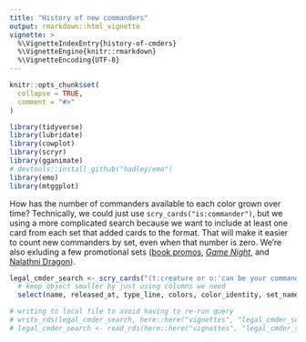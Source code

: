 ```yaml
---
title: "History of new commanders"
output: rmarkdown::html_vignette
vignette: >
  %\VignetteIndexEntry{history-of-cmders}
  %\VignetteEngine{knitr::rmarkdown}
  %\VignetteEncoding{UTF-8}
---
```


```r
knitr::opts_chunk$set(
  collapse = TRUE,
  comment = "#>"
)
```

```r
library(tidyverse)
library(lubridate)
library(cowplot)
library(scryr)
library(gganimate)
# devtools::install_github("hadley/emo")
library(emo)
library(mtggplot)
```

How has the number of commanders available to each color grown over time? 
Technically, we could just use `scry_cards("is:commander")`, but we using a more
complicated search because we want to include at least one card from each set 
that added cards to the format. That will make it easier to count new commanders
by set, even when that number is zero. We're also exluding a few promotional 
sets ([book promos](https://scryfall.com/sets/phpr), 
[*Game Night*](https://scryfall.com/search?q=set%3Agnt+not%3Areprint&unique=cards&as=grid&order=name), 
and
[Nalathni Dragon](https://scryfall.com/card/pdrc/1/nalathni-dragon)).
```r
legal_cmder_search <- scry_cards("(t:creature or o:'can be your commander') not:reprint f:commander -set:pred -set:gnt -set:phpr") %>% 
  # keep object smaller by just using columns we need
  select(name, released_at, type_line, colors, color_identity, set_name)

# writing to local file to avoid having to re-run query
# write_rds(legal_cmder_search, here::here("vignettes", "legal_cmder_search.rds"))
# legal_cmder_search <- read_rds(here::here("vignettes", "legal_cmder_search.rds"))
```

